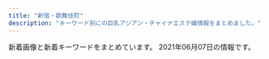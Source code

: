 ```yaml
---
title: "新宿・歌舞伎町"
description: "キーワード別にの巨乳アジアン・チャイナエステ嬢情報をまとめました。"
---
```


新着画像と新着キーワードをまとめています。
2021年06月07日の情報です。

<DmmAffiliateIns />
<KeywordTable
  shops={
    [
    {
        "station": "JR\u65b0\u5bbf\u99c5\u6771\u5357\u53e3",
        "img_links": [
            "https://mens-esthe.xyz/icon/line.png",
            "https://mens-esthe.xyz/images/esthe2.jpg",
            "https://mens-esthe.xyz/room/room-l8.jpg",
            "https://mens-esthe.xyz/staff/moe-l1.jpg",
            "https://inage-mensesthe.com/icon/twitter.png",
            "https://mens-esthe.xyz/images/clear.png",
            "https://mens-esthe.xyz/images/esthe3.jpg",
            "https://mens-esthe.xyz/images/main-sp.jpg",
            "https://mens-esthe.xyz/room/room-l6.jpg",
            "https://mens-esthe.xyz/room/room-l1.jpg",
            "https://mens-esthe.xyz/room/room-l2.jpg",
            "https://mens-esthe.xyz/staff/kana-s1.jpg",
            "https://mens-esthe.xyz/icon/facebook.png",
            "https://mens-esthe.xyz/footer/footer-staff.png",
            "https://mens-esthe.xyz/staff/kana-s2.jpg",
            "https://mens-esthe.xyz/images/esthe4.jpg",
            "https://mens-esthe.xyz/footer/footer-tel.png",
            "https://mens-esthe.xyz/icon/twitter.png",
            "https://inage-mensesthe.com/icon/line.png",
            "https://mens-esthe.xyz/room/room-l3.jpg",
            "https://mens-esthe.xyz/staff/moe-s1.jpg",
            "https://mens-esthe.xyz/staff/eri-l1.jpg",
            "https://mens-esthe.xyz/staff/yuuka-l2.jpg",
            "https://mens-esthe.xyz/images/header3.png",
            "https://mens-esthe.xyz/staff/yuuka-l1.jpg",
            "https://mens-esthe.xyz/icon/yelp.png",
            "https://inage-mensesthe.com/icon/yelp.png",
            "https://mens-esthe.xyz/room/room-l4.jpg",
            "https://mens-esthe.xyz/room/room-l7.jpg",
            "https://mens-esthe.xyz/staff/kana-l1.jpg",
            "https://mens-esthe.xyz/room/room-l5.jpg",
            "https://mens-esthe.xyz/staff/eri-s2.jpg",
            "https://mens-esthe.xyz/staff/yuuka-s2.jpg",
            "https://inage-mensesthe.com/icon/facebook.png",
            "https://mens-esthe.xyz/staff/eri-s1.jpg",
            "https://mens-esthe.xyz/images/esthe1.jpg",
            "https://mens-esthe.xyz/images/qrcode.png",
            "https://mens-esthe.xyz/staff/kana-l2.jpg",
            "https://mens-esthe.xyz/staff/eri-l2.jpg",
            "https://inage-mensesthe.com/link/relaku_salon.jpg",
            "https://mens-esthe.xyz/footer/footer-line.png",
            "https://mens-esthe.xyz/staff/yuuka-s1.jpg",
            "https://mens-esthe.xyz/images/main1.jpg"
        ],
        "url": "https://mens-esthe.xyz/",
        "name": "\u30b8\u30e5\u30ea\u30a2\u30f3",
        "keywords": {
            "86": 10,
            "D": 10,
            "84": 5,
            "F": 5,
            "95": 5
        }
    },
    {
        "img_links": [
            "http://www.yu-yu.work/images/line.png",
            "http://www.yu-yu.work/images/sys4.jpg",
            "http://www.yu-yu.work/img/yuina1.jpg",
            "http://www.yu-yu.work/staff/yuina.jpg",
            "http://www.yu-yu.work/staff/haruka.jpg",
            "http://www.yu-yu.work/images/info.jpg",
            "http://www.yu-yu.work/images/interior_t.jpg",
            "http://www.yu-yu.work/images/b1.jpg",
            "http://www.yu-yu.work/images/b2.jpg",
            "http://www.yu-yu.work/images/sys2.jpg",
            "http://www.yu-yu.work/images/4.jpg",
            "http://www.yu-yu.work/img/rin1.jpg",
            "http://www.yu-yu.work/images/3.jpg",
            "http://www.yu-yu.work/images/5.jpg",
            "http://www.yu-yu.work/images/1.jpg",
            "http://www.yu-yu.work/img/naomi1.jpg",
            "http://www.yu-yu.work/staff/naomi.jpg",
            "http://www.yu-yu.work/images/sys3.jpg",
            "http://www.yu-yu.work/images/int2.png",
            "http://www.yu-yu.work/images/2.jpg",
            "http://www.yu-yu.work/images/6.jpg",
            "http://www.yu-yu.work/images/staff_t.jpg",
            "http://www.yu-yu.work/images/sys1.jpg",
            "http://www.yu-yu.work/images/int1.png",
            "http://www.yu-yu.work/images/head.jpg",
            "http://www.yu-yu.work/staff/rin.jpg",
            "http://www.yu-yu.work/images/ac2.jpg",
            "http://www.yu-yu.work/img/haruka1.jpg",
            "http://www.yu-yu.work/images/mobile.jpg",
            "http://www.yu-yu.work/img/nana1.jpg",
            "http://www.yu-yu.work/images/ac1.jpg",
            "http://www.yu-yu.work/staff/misaki.jpg",
            "http://www.yu-yu.work/img/misaki1.jpg",
            "http://www.yu-yu.work/images/news.jpg",
            "http://www.yu-yu.work/staff/nana.jpg"
        ],
        "name": "\u7652 \u3086\u3046",
        "keywords": {},
        "station": "\u897f\u6b66\u65b0\u5bbf\u99c5\u5317\u53e3",
        "url": "http://www.yu-yu.work/"
    },
    {
        "url": "http://clear-es.net/",
        "name": "CLEAR-\u30af\u30ea\u30a2-",
        "keywords": {
            "90": 1,
            "C": 3,
            "89": 1,
            "D": 8,
            "87": 2,
            "F": 1,
            "88": 4,
            "86": 4
        },
        "img_links": [
            "http://clear-es.net/uploads/0141717ce8be90c90f41c0c8eb5c92fe.jpg",
            "http://clear-es.net/images/index_15.jpg",
            "http://clear-es.net/yamituki-n/uploads/images/emi3.jpg",
            "http://clear-es.net/uploads/f73e8f67358edf8e94cf35d345a7af08.jpg",
            "http://clear-es.net/uploads/97eb17743f96fd7f0551aab0bedd5e6f.jpg",
            "http://clear-es.net/uploads/09bdd5637edec4bfa3d47a7e9874640b.jpg",
            "http://clear-es.net/yamituki-n/uploads/images/juri01s.jpg",
            "http://clear-es.net/images/index_20.jpg",
            "http://clear-es.net/yamituki-n/uploads/images/satomi2.jpg",
            "http://clear-es.net/yamituki-n/uploads/images/yui01.jpg",
            "http://clear-es.net/images/index_02.jpg",
            "http://clear-es.net/uploads/a62d7f24a5b9a4fd5aeef678eb24ef4b.jpg",
            "http://clear-es.net/yamituki-n/uploads/images/mimi-01s.jpg",
            "http://clear-es.net/uploads/2aa97908694153fb149943f0b8445352.jpg",
            "http://clear-es.net/images/index_04.jpg",
            "http://clear-es.net/images/index_13.jpg",
            "http://clear-es.net/images/index_25.jpg",
            "http://clear-es.net/images/gallery_11.jpg",
            "http://clear-es.net/images/girls_13.jpg",
            "http://clear-es.net/images/index_11.jpg",
            "http://clear-es.net/yamituki-n/uploads/images/satomi21.jpg",
            "http://clear-es.net/images/index_07.jpg",
            "http://clear-es.net/uploads/22c8968348a9acc2dfc9ab0aecb09c27.jpg",
            "http://clear-es.net/images/service_11.jpg",
            "http://clear-es.net/images/index_28.jpg",
            "http://clear-es.net/uploads/d1dd85f8fb55d0e70a55a6dafa8ff601.jpg",
            "http://clear-es.net/images/index_03.jpg",
            "http://clear-es.net/images/index_17.jpg",
            "http://clear-es.net/yamituki-n/uploads/images/mika03s.jpg",
            "http://clear-es.net/images/index_10.jpg",
            "http://clear-es.net/images/girls_03.jpg",
            "http://clear-es.net/images/index_14.jpg",
            "http://clear-es.net/uploads/10299154955d10c3b815a5638a35a934.jpg",
            "http://clear-es.net/uploads/cec0ed392fe00d8e3ff867c0625809e6.jpg",
            "http://clear-es.net/images/index_27.jpg",
            "http://clear-es.net/images/index_28_01.jpg",
            "http://clear-es.net/images/index_06.jpg",
            "http://clear-es.net/images/koko_1.jpg",
            "http://clear-es.net/images/index_19.jpg",
            "http://clear-es.net/my_work/images/pic1.png",
            "http://clear-es.net/images/index_26.jpg",
            "http://clear-es.net/yamituki-n/uploads/images/rena01.jpg",
            "http://clear-es.net/images/index_24.jpg",
            "http://clear-es.net/images/index_09.jpg",
            "http://clear-es.net/uploads/c8a6186524d872100cc89c100d1f3728.jpg",
            "http://clear-es.net/images/index_01.jpg",
            "http://clear-es.net/images/index_18.jpg",
            "http://clear-es.net/uploads/f426bd85a8f6a9eac87e55b2d44c4bd5.jpg",
            "http://clear-es.net/images/index_08.jpg",
            "http://clear-es.net/uploads/c1f6d0346f5cb109ac62c21a58c7deff.jpg",
            "http://clear-es.net/images/index_21.jpg",
            "http://clear-es.net/yamituki-n/uploads/images/mmexport1576417470781.jpg",
            "http://clear-es.net/yamituki-n/uploads/images/rena02.jpg",
            "http://clear-es.net/images/index_23.jpg",
            "http://clear-es.net/images/index_05.jpg",
            "http://clear-es.net/yamituki-n/uploads/images/rika55ss.jpg",
            "http://clear-es.net/images/girls_11.jpg",
            "http://clear-es.net/images/index_12.jpg"
        ],
        "station": "\u897f\u6b66\u65b0\u5bbf\u99c5\u5317\u53e3"
    },
    {
        "name": "\u5915\u9727 \u3086\u3046\u304e\u308a",
        "url": "https://shinjuku-mensesthe.com/",
        "station": "JR\u65b0\u5bbf\u99c5\u6771\u53e3",
        "img_links": [
            "https://shinjuku-mensesthe.com/button/blog.png",
            "https://shinjuku-mensesthe.com/images/qrcode.png",
            "https://shinjuku-mensesthe.com/massage/2020/07/31/covit19.jpg",
            "https://shinjuku-mensesthe.com/images/footer-l.png",
            "https://scdn.line-apps.com/n/line_add_friends/btn/ja.png",
            "https://shinjuku-mensesthe.com/room/room-l3.jpg",
            "https://shinjuku-mensesthe.com/button/home.png",
            "https://shinjuku-mensesthe.com/images/flower.png",
            "https://shinjuku-mensesthe.com/massage/2020/10/21/risa-s1.jpg",
            "https://shinjuku-mensesthe.com/icon/facebook.png",
            "https://shinjuku-mensesthe.com/icon/line.png",
            "https://shinjuku-mensesthe.com/staff/hana-l1.jpg",
            "https://shinjuku-mensesthe.com/menu/home.png",
            "https://shinjuku-mensesthe.com/menu/info.png",
            "https://shinjuku-mensesthe.com/massage/2021/03/27/blog.jpg",
            "https://shinjuku-mensesthe.com/menu/blog.png",
            "https://shinjuku-mensesthe.com/massage/2020/09/14/hana-s1.jpg",
            "https://shinjuku-mensesthe.com/staff/shiori-s1.jpg",
            "https://shinjuku-mensesthe.com/images/top2.jpg",
            "https://shinjuku-mensesthe.com/images/main-sp.jpg",
            "https://shinjuku-mensesthe.com/staff/yuki-s1.jpg",
            "https://shinjuku-mensesthe.com/images/top1.jpg",
            "https://shinjuku-mensesthe.com/room/room-l4.jpg",
            "https://shinjuku-mensesthe.com/staff/seira-s1.jpg",
            "https://shinjuku-mensesthe.com/staff/hana-s1.jpg",
            "https://shinjuku-mensesthe.com/images/top3.jpg",
            "https://shinjuku-mensesthe.com/staff/kana-l1.jpg",
            "https://shinjuku-mensesthe.com/massage/2020/08/16/riri-s1.jpg",
            "https://shinjuku-mensesthe.com/images/camp.png",
            "https://shinjuku-mensesthe.com/images/main-small.jpg",
            "https://shinjuku-mensesthe.com/staff/hikaru-s1.jpg",
            "https://shinjuku-mensesthe.com/staff/kana-s1.jpg",
            "https://shinjuku-mensesthe.com/staff/arisa-l1.jpg",
            "https://shinjuku-mensesthe.com/images/clear.png",
            "https://shinjuku-mensesthe.com/images/footer-r.png",
            "https://shinjuku-mensesthe.com/staff/arisa-s1.jpg",
            "https://shinjuku-mensesthe.com/button/staff.png",
            "https://shinjuku-mensesthe.com/link/mens-esthe.png",
            "https://shinjuku-mensesthe.com/icon/twitter.png",
            "https://shinjuku-mensesthe.com/staff/yuki-l1.jpg",
            "https://shinjuku-mensesthe.com/staff/seira-l1.jpg",
            "https://shinjuku-mensesthe.com/massage/2020/10/05/yuki-s1.jpg",
            "https://shinjuku-mensesthe.com/staff/hikaru-l1.jpg",
            "https://shinjuku-mensesthe.com/images/header3.png",
            "https://shinjuku-mensesthe.com/room/room-l1.jpg",
            "https://shinjuku-mensesthe.com/images/main-top.jpg",
            "https://shinjuku-mensesthe.com/room/room-l2.jpg",
            "https://shinjuku-mensesthe.com/icon/yelp.png",
            "https://shinjuku-mensesthe.com/menu/staff.png"
        ],
        "keywords": {}
    },
    {
        "img_links": [
            "https://static.wixstatic.com/media/1f1430_e5113a1a86b8410db0438745823a2d2c~mv2.png",
            "https://static.wixstatic.com/media/1f1430_2511e8409a39492bab1eeffd58a5eb1f~mv2.jpg",
            "https://static.wixstatic.com/media/1f1430_5b6db55133674387b978465361d1f5af~mv2.jpg",
            "https://static.wixstatic.com/media/1f1430_e11d2a49cf1a4130a10a3e09053a46fc~mv2.png",
            "https://static.wixstatic.com/media/1f1430_f16ba939f42f47d688a43ba736f9d100~mv2.jpg",
            "https://static.wixstatic.com/media/1f1430_d26df1a13af049c9a7afeac5e58c5323~mv2.jpg",
            "https://static.wixstatic.com/media/1f1430_704c1cfac22b4288a4aaa588c496ab40~mv2.jpg",
            "https://static.wixstatic.com/media/1f1430_c12fa837f18643e8a167f283f823ecd9~mv2.jpg",
            "https://static.wixstatic.com/media/1f1430_184f66b9eb914c26b47be78d54152284~mv2.jpg",
            "https://static.wixstatic.com/media/1f1430_d824a82ebc40424facf31978d80b293b~mv2.png",
            "https://static.wixstatic.com/media/1f1430_7ff5719c25b243d18c7fb6db890677f9~mv2.jpg",
            "https://static.wixstatic.com/media/1f1430_f4c9cbbcc36c44f1a8be8eb3138b0b46~mv2.jpg",
            "https://static.wixstatic.com/media/1f1430_b6622178bf9c45a68912520b4b2de175~mv2.png",
            "https://static.wixstatic.com/media/1f1430_c572ee153c0c46e096e6301fe82e2f11~mv2.jpg",
            "https://static.wixstatic.com/media/1f1430_0ea86bd4429f44fa96f0a1277a1c2d6e~mv2.jpg",
            "https://static.wixstatic.com/media/1f1430_27c850c6656448c68b705e2a69f8d3e0~mv2.png",
            "https://static.wixstatic.com/media/1f1430_04f93cdec45f4c4e8d0fa69dc26b3e38~mv2.jpg",
            "https://static.wixstatic.com/media/1f1430_4ef445c14af547ffb085a4c73252e22c~mv2.jpg",
            "https://static.wixstatic.com/media/1f1430_8e7ae52f03b14e31be6ff7b1038f2896~mv2.jpg",
            "https://static.wixstatic.com/media/1f1430_c48456140f404f1eb9a47dfd01d1d032~mv2.jpg",
            "https://static.wixstatic.com/media/1f1430_4b2c5243bdbe40858057386a16dce231~mv2.png",
            "https://static.wixstatic.com/media/1f1430_890ca68d29e04e7a8c96e4198a653ed3~mv2.jpg",
            "https://static.wixstatic.com/media/1f1430_d0a7ae614e0b423886aa6d1beca9a87a~mv2.jpg"
        ],
        "url": "https://www.hagoromo.tokyo/",
        "station": "JR\u65b0\u5bbf\u99c5\u6771\u53e3\u30fb\u6b4c\u821e\u4f0e\u753a",
        "name": "\u7fbd\u8863\uff5e\u306f\u3054\u308d\u3082\uff5e",
        "keywords": {}
    },
    {
        "keywords": {
            "C": 18
        },
        "url": "http://aes-aroma.com/",
        "name": "\u7652\u3057\u306e\u5bbf",
        "img_links": [
            "http://aes-aroma.com/staff/yoko/01.jpg",
            "http://aes-aroma.com/img/ttl_staff.png",
            "http://aes-aroma.com/img/ttl_tnew.png",
            "http://aes-aroma.com/staff/ai/01.jpg",
            "http://aes-aroma.com/img/ttl_mobile.png",
            "http://aes-aroma.com/staff/mimi/01.jpg",
            "http://aes-aroma.com/pic/head.png",
            "http://aes-aroma.com/staff/koko/01.jpg",
            "http://aes-aroma.com/staff/yoko/02.jpg",
            "http://aes-aroma.com/staff/kaori/01.jpg",
            "http://aes-aroma.com/staff/nana/01.jpg",
            "http://aes-aroma.com/i/files/homeimg.jpg",
            "http://aes-aroma.com/staff/megumi/01.jpg",
            "http://aes-aroma.com/img/ttl_rec.png",
            "http://aes-aroma.com/staff/yuri/01.jpg",
            "http://aes-aroma.com/img/ttl_pickup.png",
            "http://aes-aroma.com/staff/miki/01.jpg"
        ],
        "station": "JR\u65b0\u5bbf\u99c5\u5357\u53e3"
    },
    {
        "station": "JR\u65b0\u5bbf\u99c5\u6771\u53e3",
        "keywords": {},
        "img_links": [],
        "url": "http://pure-resort.tyo.cm/",
        "name": "\u30d4\u30e5\u30a2\u30ea\u30be\u30fc\u30c8II"
    },
    {
        "keywords": {},
        "img_links": [
            "http://genkimorimori.este88.com/images/kixyoko1.jpg",
            "http://genkimorimori.este88.com/img/koyuki1.jpg",
            "http://genkimorimori.este88.com/img/momo1.jpg",
            "http://genkimorimori.este88.com/gals/nnana1.jpg",
            "http://genkimorimori.este88.com/images/r01.jpg",
            "http://genkimorimori.este88.com/gals/koko1.jpg",
            "http://genkimorimori.este88.com/images/kaori1.jpg",
            "http://genkimorimori.este88.com/images/r02.jpg",
            "http://genkimorimori.este88.com/img/kaori1.jpg",
            "http://genkimorimori.este88.com/images/r04.jpg",
            "http://genkimorimori.este88.com/img/kixyoko1.jpg",
            "http://genkimorimori.este88.com/images/ph1.jpg",
            "http://genkimorimori.este88.com/images/momo1.jpg",
            "http://genkimorimori.este88.com/gals/sayuri1.jpg",
            "http://genkimorimori.este88.com/img/mika1.jpg",
            "http://genkimorimori.este88.com/images/koyuki1.jpg",
            "http://genkimorimori.este88.com/images/mika1.jpg",
            "http://genkimorimori.este88.com/gals/risa1.jpg"
        ],
        "url": "http://genkimorimori.este88.com/",
        "name": "\u5143\u6c17\u30e2\u30ea\u30e2\u30ea",
        "station": "\u897f\u6b66\u65b0\u5bbf\u99c5\u5317\u53e3"
    },
    {
        "station": "JR\u65b0\u5bbf\u99c5\u6771\u53e3",
        "url": "http://relaxia.work/",
        "keywords": {},
        "img_links": [
            "http://relaxia.work/images/link_nav03.jpg",
            "http://relaxia.work/images/link_nav02.jpg",
            "http://relaxia.work/images/note.jpg",
            "http://relaxia.work/img/haru1.jpg",
            "http://relaxia.work/images/info3.jpg",
            "http://relaxia.work/images/link_nav01.jpg",
            "http://relaxia.work/images/link_nav06.jpg",
            "http://relaxia.work/images/link_nav05.jpg",
            "http://relaxia.work/img/yuki1.jpg",
            "http://relaxia.work/images/info1.jpg",
            "http://relaxia.work/images/side_tel.jpg",
            "http://relaxia.work/images/link_nav04.jpg",
            "http://relaxia.work/images/sp_top.jpg",
            "http://relaxia.work/img/sizuka1.jpg",
            "http://relaxia.work/images/ico01.png",
            "http://relaxia.work/images/top.png",
            "http://relaxia.work/images/side_link.jpg",
            "http://relaxia.work/images/info2.jpg",
            "http://relaxia.work/images/top_slider01.jpg",
            "http://relaxia.work/images/side_mobile.jpg"
        ],
        "name": "\u30ea\u30e9\u30af\u30b7\u30a2\u30fc"
    },
    {
        "url": "https://gokujo.iest.info/",
        "img_links": [],
        "keywords": {},
        "station": "JR\u65b0\u5bbf\u99c5",
        "name": "\u65b0\u5bbf\u6975\u4e0a\u30e1\u30f3\u30ba\u30a8\u30b9\u30c6"
    },
    {
        "name": "\u30af\u30ea\u30b9\u30bf\u30eb",
        "station": "JR\u65b0\u5bbf\u99c5\u6771\u53e3",
        "keywords": {
            "C": 2
        },
        "img_links": [
            "http://crystal-est.net/uploads/crystal/2018/05/webwxgetmsgimg.jpeg",
            "http://crystal-est.net/uploads/crystal/2017/03/subvisual_info.png",
            "http://crystal-est.net/uploads/crystal/2017/03/btn_top_01.png",
            "http://crystal-est.net/uploads/crystal/images/xing.png",
            "http://crystal-est.net/uploads/crystal/images/icon_flower.png",
            "http://crystal-est.net/uploads/crystal/2017/04/line2.png",
            "http://ruby-es.com/uploads/rubyes/2017/02/img_info_01.png",
            "http://crystal-est.net/uploads/crystal/2018/07/wechatimg125.jpeg",
            "http://crystal-est.net/uploads/crystal/2017/03/subvisual_reserve.png",
            "http://crystal-est.net/uploads/crystal/2017/03/subvisual_link.png",
            "http://crystal-est.net/uploads/crystal/2017/03/subvisual_enquete1.png",
            "http://ruby-es.com/uploads/rubyes/2017/02/img_info_05.png",
            "http://crystal-est.net/uploads/crystal/2017/03/ruby6.png",
            "http://crystal-est.net/uploads/crystal/2017/03/bnr_side_032.png",
            "http://crystal-est.net/uploads/crystal/2018/05/mayu1.jpeg",
            "http://crystal-est.net/uploads/crystal/2017/02/ameba.jpg",
            "http://crystal-est.net/uploads/crystal/2018/07/wechatimg30.jpeg",
            "http://crystal-est.net/uploads/crystal/images/p01.png",
            "http://crystal-est.net/uploads/crystal/2018/07/wechatimg31.jpeg",
            "http://crystal-est.net/uploads/crystal/2017/04/web.png",
            "http://crystal-est.net/uploads/crystal/2018/08/wechatimg51.jpeg",
            "http://crystal-est.net/uploads/crystal/2020/11/tel.jpg",
            "http://crystal-est.net/uploads/crystal/2017/03/bnr_side_042.png",
            "http://ruby-es.com/uploads/rubyes/2017/02/img_info_03.png",
            "http://crystal-est.net/uploads/crystal/2017/02/wifi.jpg",
            "http://crystal-est.net/uploads/crystal/2017/04/leftmovie.png",
            "http://crystal-est.net/uploads/crystal/2017/03/bnr_side_052.png",
            "http://ruby-es.com/uploads/rubyes/2017/02/img_info_02.png",
            "http://ruby-es.com/uploads/rubyes/2017/02/img_info_06.png",
            "http://crystal-est.net/uploads/crystal/2020/12/img_6902.jpg",
            "http://crystal-est.net/uploads/crystal/images/subvisual_staff.png",
            "http://crystal-est.net/uploads/crystal/images/no-photo.jpg",
            "http://crystal-est.net/uploads/crystal/2017/03/btn_top_02.png",
            "http://crystal-est.net/uploads/crystal/2017/03/icon_flower.png",
            "http://crystal-est.net/uploads/crystal/2018/07/wechatimg26.jpeg",
            "http://crystal-est.net/uploads/crystal/2020/12/img_6830.jpg",
            "http://crystal-est.net/uploads/crystal/2017/03/subvisual_magazine1.png",
            "http://crystal-est.net/uploads/crystal/2017/03/subvisual_contact.png",
            "http://crystal-est.net/uploads/crystal/2017/04/bnr_side_01.png",
            "http://crystal-est.net/uploads/crystal/2017/03/treatment2.png",
            "http://crystal-est.net/uploads/crystal/2018/08/wechatimg49.jpeg",
            "http://ruby-es.com/uploads/rubyes/2017/02/img_info_04.png",
            "http://crystal-est.net/uploads/crystal/2017/03/subvisual_qa.png",
            "http://crystal-est.net/uploads/crystal/2017/03/btn_top_03.png",
            "http://crystal-est.net/uploads/crystal/2017/03/bnr_side_credit1.png"
        ],
        "url": "http://crystal-est.net/"
    },
    {
        "name": "\u697d\u697d-\u30e9\u30af\u30e9\u30af-",
        "keywords": {
            "C": 8,
            "86": 4,
            "E": 8,
            "85": 4,
            "87": 8
        },
        "station": "\u65b0\u5bbf\u4e09\u4e01\u76ee\u99c5E1\u51fa\u53e3",
        "img_links": [
            "http://sakura-relax.net/images/cg06.jpg",
            "http://sakura-relax.net/images/cg07.jpg",
            "http://sakura-relax.net/images/kan.jpg",
            "http://sakura-relax.net/images/top-img02.png",
            "http://sakura-relax.net/images/cg04.jpg",
            "http://sakura-relax.net/images/cg03.jpg",
            "http://sakura-relax.net/images/tel.png",
            "http://sakura-relax.net/images/qrc.png",
            "http://sakura-relax.net/images/top-img01.png",
            "http://sakura-relax.net/link/menlog.jpg"
        ],
        "url": "http://sakura-relax.net/"
    },
    {
        "url": "http://ciretva.xyz/",
        "station": "\u897f\u6b66\u65b0\u5bbf\u99c5\u5317\u53e3",
        "keywords": {
            "86": 2,
            "D": 3
        },
        "name": "\u4f73\u7e01 \uff5e\u304b\u3048\u3093\uff5e",
        "img_links": [
            "http://ciretva.xyz/uploads/210601/1-2106011H604649.jpg",
            "http://ciretva.xyz/uploads/201021/1-201021155932238.jpg",
            "http://ciretva.xyz/picture/top.jpg",
            "http://ciretva.xyz/picture/room4.jpg",
            "http://ciretva.xyz/picture/pick.jpg",
            "http://ciretva.xyz/picture/room2.jpg",
            "http://ciretva.xyz/picture/news.jpg",
            "http://ciretva.xyz/uploads/210601/1-2106011H615V5.jpg",
            "http://ciretva.xyz/uploads/201021/1-201021155925315.jpg",
            "http://ciretva.xyz/uploads/201021/1-201021155T02L.jpg",
            "http://ciretva.xyz/picture/face_bj1.png",
            "http://ciretva.xyz/picture/face.jpg",
            "http://ciretva.xyz/picture/room1.jpg",
            "http://ciretva.xyz/picture/s_staff.png",
            "http://ciretva.xyz/uploads/201021/1-201021155T9631.jpg",
            "http://ciretva.xyz/picture/room3.jpg"
        ]
    },
    {
        "station": "JR\u65b0\u5bbf\u99c5\u897f\u53e3",
        "name": "Fairy Girl",
        "img_links": [
            "http://fairy-girl.work/staff/kana.jpg",
            "http://fairy-girl.work/images/mobile.jpg",
            "http://fairy-girl.work/staff/rika.jpg",
            "http://fairy-girl.work/images/sys5.jpg",
            "http://fairy-girl.work/images/6.jpg",
            "http://fairy-girl.work/img/misa1.jpg",
            "http://fairy-girl.work/images/8.jpg",
            "http://fairy-girl.work/img/yuki1.jpg",
            "http://fairy-girl.work/staff/eri.jpg",
            "http://fairy-girl.work/images/2.jpg",
            "http://fairy-girl.work/staff/mari.jpg",
            "http://fairy-girl.work/img/eri1.jpg",
            "http://fairy-girl.work/images/11.jpg",
            "http://fairy-girl.work/images/5.jpg",
            "http://fairy-girl.work/images/int1.jpg",
            "http://fairy-girl.work/images/tr.jpg",
            "http://fairy-girl.work/img/rika1.jpg",
            "http://fairy-girl.work/images/interior_t.jpg",
            "http://fairy-girl.work/img/yuyu1.jpg",
            "http://fairy-girl.work/staff/kiki.jpg",
            "http://fairy-girl.work/images/sys4.jpg",
            "http://fairy-girl.work/staff/rina.jpg",
            "http://fairy-girl.work/images/10.jpg",
            "http://fairy-girl.work/staff/hitomi.jpg",
            "http://fairy-girl.work/images/bana0404_4.png",
            "http://fairy-girl.work/images/sys2.jpg",
            "http://fairy-girl.work/images/9.jpg",
            "http://fairy-girl.work/img/hitomi1.jpg",
            "http://fairy-girl.work/staff/yuyu.jpg",
            "http://fairy-girl.work/staff/yuki.jpg",
            "http://fairy-girl.work/img/kiki2.jpg",
            "http://fairy-girl.work/staff/misa.jpg",
            "http://fairy-girl.work/img/rara1.jpg",
            "http://fairy-girl.work/images/news.jpg",
            "http://fairy-girl.work/images/int2.jpg",
            "http://fairy-girl.work/images/line.png",
            "http://fairy-girl.work/images/1.jpg",
            "http://fairy-girl.work/images/sys3.jpg",
            "http://fairy-girl.work/img/mari1.jpg",
            "http://fairy-girl.work/images/sys1.jpg",
            "http://fairy-girl.work/images/ac2.jpg",
            "http://fairy-girl.work/images/7.jpg",
            "http://fairy-girl.work/images/staff_t.jpg",
            "http://fairy-girl.work/img/rina1.jpg",
            "http://fairy-girl.work/img/eri2.jpg",
            "http://fairy-girl.work/img/kana1.jpg",
            "http://fairy-girl.work/img/kiki1.jpg",
            "http://fairy-girl.work/images/12.jpg",
            "http://fairy-girl.work/staff/rara.jpg",
            "http://fairy-girl.work/images/3.jpg",
            "http://fairy-girl.work/images/ac1.jpg"
        ],
        "url": "http://fairy-girl.work/",
        "keywords": {}
    },
    {
        "keywords": {},
        "url": "http://www.night.ne.jp/tokyo/gyoen/",
        "name": "\u5fa1\u82d1 -\u304e\u3087\u3048\u3093-",
        "img_links": [
            "http://www.night.ne.jp/_format/W/img/index_enter_1.jpg",
            "http://www.night.ne.jp/tokyo/gyoen/img/skill_1.jpg",
            "http://www.night.ne.jp/nightnet/img/11.jpg",
            "http://www.night.ne.jp/nightnet/img/8.jpg",
            "http://www.night.ne.jp/_format/W/img/whats_news.jpg",
            "http://www.night.ne.jp/tokyo/gyoen/img/index_view.jpg",
            "http://www.night.ne.jp/tokyo/gyoen/img/index_skill.jpg",
            "http://www.night.ne.jp/tokyo/gyoen/img/index_top.jpg",
            "http://www.night.ne.jp/nightnet/img/14.jpg",
            "http://www.night.ne.jp/nightnet/img/2.jpg",
            "http://www.night.ne.jp/tokyo/gyoen/img/view_3.jpg",
            "http://www.night.ne.jp/nightnet/img/1.jpg",
            "http://www.night.ne.jp/nightnet/img/12a.jpg",
            "http://www.night.ne.jp/nightnet/img/17.jpg",
            "http://www.night.ne.jp/nightnet/img/7.jpg",
            "http://www.night.ne.jp/nightnet/img/10.jpg",
            "http://www.night.ne.jp/nightnet/img/15.jpg",
            "http://www.night.ne.jp/_format/W/img/whats_skill.jpg",
            "http://www.night.ne.jp/tokyo/gyoen/img/view_4.jpg",
            "http://www.night.ne.jp/nightnet/img/5.jpg",
            "http://www.night.ne.jp/tokyo/gyoen/img/index.jpg",
            "http://www.night.ne.jp/nightnet/img/3.jpg",
            "http://www.night.ne.jp/nightnet/img/16.jpg",
            "http://www.night.ne.jp/nightnet/img/9.jpg",
            "http://www.night.ne.jp/tokyo/gyoen/img/view_2.jpg",
            "http://www.night.ne.jp/nightnet/img/4.jpg",
            "http://www.night.ne.jp/nightnet/img/6.jpg",
            "http://www.night.ne.jp/tokyo/gyoen/img/skill_3.jpg",
            "http://www.night.ne.jp/_format/W/img/whats_view.jpg",
            "http://www.night.ne.jp/tokyo/gyoen/img/skill_2.jpg",
            "http://www.night.ne.jp/nightnet/img/13.jpg",
            "http://www.night.ne.jp/tokyo/gyoen/img/view_1.jpg",
            "http://www.night.ne.jp/tokyo/gyoen/img/qr_code.jpg"
        ],
        "station": "\u65b0\u5bbf\u5fa1\u82d1\u524d\u99c53\u756a\u51fa\u53e3"
    },
    {
        "station": "JR\u65b0\u5bbf\u99c5\u897f\u53e3",
        "keywords": {},
        "img_links": [],
        "url": "http://yurali.oks.bz/",
        "name": "\u6c17\u697d"
    },
    {
        "station": "\u65b0\u5bbf\u897f\u53e3\u99c5D5\u51fa\u53e3",
        "keywords": {
            "C": 8
        },
        "url": "http://in-esthe.com/relair/",
        "img_links": [
            "http://in-esthe.com/relair/img/fla.png",
            "http://in-esthe.com/relair/img/p-2.jpg",
            "http://in-esthe.com/relair/img/botton.png",
            "http://in-esthe.com/relair/img/english-t4.png",
            "http://in-esthe.com/relair/img/fla1.png",
            "http://in-esthe.com/relair/img/p-9.jpg",
            "http://in-esthe.com/relair/img/english-t1.png",
            "http://in-esthe.com/relair/img/tel.png",
            "http://in-esthe.com/relair/img/p-1-1.jpg",
            "http://in-esthe.com/relair/img/english-t6.png",
            "http://in-esthe.com/relair/img/p-1.jpg",
            "http://in-esthe.com/relair/img/t-1.png",
            "http://in-esthe.com/relair/img/re.png",
            "http://in-esthe.com/relair/img/head.png",
            "http://in-esthe.com/relair/img/t-3.png",
            "http://in-esthe.com/relair/img/p-8.jpg",
            "http://in-esthe.com/relair/img/s-1.jpg",
            "http://in-esthe.com/relair/img/english-t2.png",
            "http://in-esthe.com/relair/img/card-english.png",
            "http://in-esthe.com/relair/img/p-7.jpg",
            "http://in-esthe.com/relair/img/twitter.png",
            "http://in-esthe.com/relair/img/english-t5.png",
            "http://in-esthe.com/relair/img/t-2.png",
            "http://in-esthe.com/relair/img/p-3.jpg",
            "http://in-esthe.com/relair/img/p-0.jpg",
            "http://in-esthe.com/relair/img/fla2.png",
            "http://in-esthe.com/relair/img/newstback.png",
            "http://in-esthe.com/relair/img/p-3-1.jpg",
            "http://in-esthe.com/relair/img/kanban4.jpg",
            "http://in-esthe.com/relair/img/english-t3.png"
        ],
        "name": "RELAIR \uff5e\u30ea\u30ec\u30a2\uff5e"
    },
    {
        "station": "JR\u65b0\u5bbf\u99c5\u6771\u53e3",
        "url": "http://hi-msg.com/koyuki/",
        "img_links": [
            "http://hi-msg.com/koyuki/img/p-2-1.jpg",
            "http://hi-msg.com/koyuki/img/t-2.png",
            "http://hi-msg.com/koyuki/img/english-t5.png",
            "http://hi-msg.com/koyuki/img/p-7-1.jpg",
            "http://hi-msg.com/koyuki/img/p-3.jpg",
            "http://hi-msg.com/koyuki/img/p-10.jpg",
            "http://hi-msg.com/koyuki/img/card.png",
            "http://hi-msg.com/koyuki/img/p-1.jpg",
            "http://hi-msg.com/koyuki/img/kanban4s.jpg",
            "http://hi-msg.com/koyuki/img/p-11.jpg",
            "http://hi-msg.com/koyuki/img/tit.png",
            "http://hi-msg.com/koyuki/img/english-t4.png",
            "http://hi-msg.com/koyuki/img/botton.png",
            "http://hi-msg.com/koyuki/img/p-4-1.jpg",
            "http://hi-msg.com/koyuki/img/newstback.png",
            "http://hi-msg.com/koyuki/img/p-7.jpg",
            "http://hi-msg.com/koyuki/img/card-english.png",
            "http://hi-msg.com/koyuki/img/head.png",
            "http://hi-msg.com/koyuki/img/p-2.jpg",
            "http://hi-msg.com/koyuki/img/p-6.jpg",
            "http://hi-msg.com/koyuki/img/p-8-1.jpg",
            "http://hi-msg.com/koyuki/img/english-t1.png",
            "http://hi-msg.com/koyuki/img/re.png",
            "http://hi-msg.com/koyuki/img/english-t6.png",
            "http://hi-msg.com/koyuki/img/p-6-1.jpg",
            "http://hi-msg.com/koyuki/img/english-t2.png",
            "http://hi-msg.com/koyuki/img/p-9.jpg",
            "http://hi-msg.com/koyuki/img/p-8.jpg",
            "http://hi-msg.com/koyuki/img/english-t3.png",
            "http://hi-msg.com/koyuki/img/kanban4.jpg",
            "http://hi-msg.com/koyuki/img/p-0.jpg",
            "http://hi-msg.com/koyuki/img/p-5.jpg",
            "http://hi-msg.com/koyuki/img/p-4.jpg",
            "http://hi-msg.com/koyuki/img/t-1.png",
            "http://hi-msg.com/koyuki/img/p-3-1.jpg",
            "http://hi-msg.com/koyuki/img/tel.png",
            "http://hi-msg.com/koyuki/img/t-3.png"
        ],
        "name": "KOYUKI",
        "keywords": {
            "C": 8
        }
    },
    {
        "url": "http://sweety-est.tokyo/",
        "station": "JR\u65b0\u5bbf\u99c5\u897f\u53e3",
        "img_links": [
            "http://sweety-est.tokyo/images/cg02.jpg",
            "http://sweety-est.tokyo/images/cg01.jpg",
            "http://sweety-est.tokyo/images/r5.jpg",
            "http://sweety-est.tokyo/images/pp.jpg",
            "http://sweety-est.tokyo/images/kan1.jpg",
            "http://sweety-est.tokyo/images/b-online.png",
            "http://sweety-est.tokyo/images/a5.jpg",
            "http://sweety-est.tokyo/images/a7.jpg",
            "http://sweety-est.tokyo/images/cg07.jpg",
            "http://sweety-est.tokyo/images/b-tel.png",
            "http://sweety-est.tokyo/images/cg05.jpg",
            "http://sweety-est.tokyo/images/tit-sub2.jpg",
            "http://sweety-est.tokyo/images/a2.jpg",
            "http://sweety-est.tokyo/images/tit-sub1.jpg",
            "http://sweety-est.tokyo/images/cg011.jpg",
            "http://sweety-est.tokyo/images/m3.jpg",
            "http://sweety-est.tokyo/images/m4.jpg",
            "http://sweety-est.tokyo/images/sys.jpg",
            "http://sweety-est.tokyo/link/menlog.jpg",
            "http://sweety-est.tokyo/images/m2.jpg",
            "http://sweety-est.tokyo/images/cg06.jpg",
            "http://sweety-est.tokyo/images/r1.jpg",
            "http://sweety-est.tokyo/images/cg03.jpg",
            "http://sweety-est.tokyo/images/tit-sub5.jpg",
            "http://sweety-est.tokyo/images/slider-img002.jpg",
            "http://sweety-est.tokyo/images/m1.jpg",
            "http://sweety-est.tokyo/images/r2.jpg",
            "http://sweety-est.tokyo/images/r3.jpg",
            "http://sweety-est.tokyo/images/r4.jpg",
            "http://sweety-est.tokyo/images/kan.jpg",
            "http://sweety-est.tokyo/images/qr.jpg",
            "http://sweety-est.tokyo/images/r6.jpg",
            "http://sweety-est.tokyo/images/a6.jpg",
            "http://sweety-est.tokyo/images/tit-sub4.jpg",
            "http://sweety-est.tokyo/images/cg04.jpg",
            "http://sweety-est.tokyo/images/cg08.jpg",
            "http://sweety-est.tokyo/images/a3.jpg",
            "http://sweety-est.tokyo/images/a8.jpg",
            "http://sweety-est.tokyo/images/slider-img001.jpg",
            "http://sweety-est.tokyo/images/a4.jpg",
            "http://sweety-est.tokyo/images/slider-img003.jpg",
            "http://sweety-est.tokyo/images/tit-sub3.jpg",
            "http://sweety-est.tokyo/images/a1.jpg",
            "http://sweety-est.tokyo/images/tit-sub6.jpg"
        ],
        "keywords": {
            "86": 16,
            "E": 8,
            "D": 6
        },
        "name": "sweet-\u30b9\u30a6\u30a3\u30fc\u30c8-"
    },
    {
        "name": "\u7652\u83ef \u3086\u3046\u304b",
        "url": "http://www.yuuka.info/",
        "station": "JR\u65b0\u5bbf\u99c5\u6771\u53e3",
        "img_links": [
            "http://www.yuuka.info/images/rec2.jpg",
            "http://www.yuuka.info/images/sys.jpg",
            "http://www.yuuka.info/images/rec1.jpg",
            "http://www.yuuka.info/images/3.jpg",
            "http://www.yuuka.info/images/2.jpg",
            "http://www.yuuka.info/img/rina1.jpg",
            "http://www.yuuka.info/images/int2.jpg",
            "http://www.yuuka.info/img/sayaka1.jpg",
            "http://www.yuuka.info/images/head.jpg",
            "http://www.yuuka.info/images/mobile.jpg",
            "http://www.yuuka.info/img/momo1.jpg",
            "http://www.yuuka.info/images/4.jpg",
            "http://www.yuuka.info/images/ta.jpg",
            "http://www.yuuka.info/images/news.jpg",
            "http://www.yuuka.info/images/1.jpg",
            "http://www.yuuka.info/images/up.png",
            "http://www.yuuka.info/images/int1.jpg",
            "http://www.yuuka.info/img/miyu1.jpg",
            "http://www.yuuka.info/images/tel.jpg",
            "http://www.yuuka.info/images/staff_t.jpg",
            "http://www.yuuka.info/images/interior_t.jpg"
        ],
        "keywords": {}
    }
]
}
/>
<DmmAffiliateScript />

